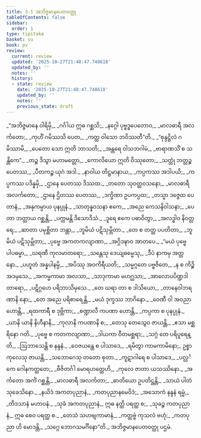 ```yaml
---
title: 3.1 အဘိဇ္ဇမာနပေတဝတ္ထု
tableOfContents: false
sidebar:
  order: 1
type: tipitaka
basket: su
book: pv
review:
  current: review
  updated: '2025-10-27T21:48:47.748618'
  updated_by: ''
  notes: ''
  history:
  - state: review
    date: '2025-10-27T21:48:47.748618'
    updated_by: ''
    notes: ''
    previous_state: draft
---
```



<ReviewStatus review={frontmatter.review} showDetails={true} />

<HypothesisAnnotation frontmatter={frontmatter} />

<DynamicBreadcrumb />

<Division number="387" book="pv" e="ch" v="19" p="167">

<Paragraph number="420" type="verses" book="pv">
_“အဘိဇ္ဇမာနေ ဝါရိမှိ,_  
_ဂင်္ဂါယ ဣဓ ဂစ္ဆသိ;_  
_နဂ္ဂေါ ပုဗ္ဗဒ္ဓပေတောဝ,_  
_မာလဓာရီ အလင်္ကတော;_  
_ကုဟိံ ဂမိဿသိ ပေတ,_  
_ကတ္ထ ဝါသော ဘဝိဿတီ”တိ._  

</Paragraph>

</Division>
<Division number="388" book="pv" e="ch" v="19" p="167">

<Paragraph number="421" type="verses" book="pv">
_“စုန္ဒဋ္ဌိလံ ဂမိဿာမိ,_  
_ပေတော သော ဣတိ ဘာသတိ;_  
_အန္တရေ ဝါသဘဂါမံ,_  
_ဗာရာဏသိံ စ သန္တိကေ”._  

</Paragraph>

</Division>
<Division number="389" book="pv" e="ch" v="19" p="167">

<Paragraph number="422" type="verses" book="pv">
_တဉ္စ ဒိသွာ မဟာမတ္တော,_  
_ကောလိယော ဣတိ ဝိဿုတော;_  
_သတ္တုံ ဘတ္တဉ္စ ပေတဿ,_  
_ပီတကဉ္စ ယုဂံ အဒါ._  

</Paragraph>

</Division>
<Division number="390" book="pv" e="ch" v="19" p="167">

<Paragraph number="423" type="verses" book="pv">
_နာဝါယ တိဋ္ဌမာနာယ,_  
_ကပ္ပကဿ အဒါပယိ;_  
_ကပ္ပကဿ ပဒိန္နမှိ,_  
_ဌာနေ ပေတဿ ဒိဿထ._  

</Paragraph>

</Division>
<Division number="391" book="pv" e="ch" v="19" p="167">

<Paragraph number="424" type="verses" book="pv">
_တတော သုဝတ္ထဝသနော,_  
_မာလဓာရီ အလင်္ကတော;_  
_ဌာနေ ဌိတဿ ပေတဿ,_  
_ဒက္ခိဏာ ဥပကပ္ပထ;_  
_တသ္မာ ဒဇ္ဇေထ ပေတာနံ,_  
_အနုကမ္ပာယ ပုနပ္ပုနံ._  

</Paragraph>

</Division>
<Division number="392" book="pv" e="ch" v="19" p="167">

<Paragraph number="425" type="verses" book="pv">
_သာတုန္နဝသနာ ဧကေ,_  
_အညေ ကေသနိဝါသနာ;_  
_ပေတာ ဘတ္တာယ ဂစ္ဆန္တိ,_  
_ပက္ကမန္တိ ဒိသောဒိသံ._  

</Paragraph>

</Division>
<Division number="393" book="pv" e="ch" v="19" p="167">

<Paragraph number="426" type="verses" book="pv">
_ဒူရေ ဧကေ ပဓာဝိတွာ,_  
_အလဒ္ဓါဝ နိဝတ္တရေ;_  
_ဆာတာ ပမုစ္ဆိတာ ဘန္တာ,_  
_ဘူမိယံ ပဋိသုမ္ဘိတာ._  

</Paragraph>

</Division>
<Division number="394" book="pv" e="ch" v="19" p="167">

<Paragraph number="427" type="verses" book="pv">
_တေ စ တတ္ထ ပပတိတာ,_  
_ဘူမိယံ ပဋိသုမ္ဘိတာ;_  
_ပုဗ္ဗေ အကတကလျာဏာ,_  
_အဂ္ဂိဒဍ္ဎာဝ အာတပေ._  

</Paragraph>

</Division>
<Division number="395" book="pv" e="ch" v="19" p="167">

<Paragraph number="428" type="verses" book="pv">
_“မယံ ပုဗ္ဗေ ပါပဓမ္မာ,_  
_ဃရဏီ ကုလမာတရော;_  
_သန္တေသု ဒေယျဓမ္မေသု,_  
_ဒီပံ နာကမှ အတ္တနော._  

</Paragraph>

</Division>
<Division number="396" book="pv" e="ch" v="19" p="167">

<Paragraph number="429" type="verses" book="pv">
_ပဟူတံ အန္နပါနမ္ပိ,_  
_အပိဿု အဝကိရီယတိ;_  
_သမ္မဂ္ဂတေ ပဗ္ဗဇိတေ,_  
_န စ ကိဉ္စိ အဒမှသေ._  

</Paragraph>

</Division>
<Division number="397" book="pv" e="ch" v="19" p="168">

<Paragraph number="430" type="verses" book="pv">
_အကမ္မကာမာ အလသာ,_  
_သာဒုကာမာ မဟဂ္ဃသာ;_  
_အာလောပပိဏ္ဍဒါတာရော,_  
_ပဋိဂ္ဂဟေ ပရိဘာသိမှသေ._  

</Paragraph>

</Division>
<Division number="398" book="pv" e="ch" v="19" p="168">

<Paragraph number="431" type="verses" book="pv">
_တေ ဃရာ တာ စ ဒါသိယော,_  
_တာနေဝါဘရဏာနိ နော;_  
_တေ အညေ ပရိစာရေန္တိ,_  
_မယံ ဒုက္ခဿ ဘာဂိနော._  

</Paragraph>

</Division>
<Division number="399" book="pv" e="ch" v="19" p="168">

<Paragraph number="432" type="verses" book="pv">
_ဝေဏီ ဝါ အဝညာ ဟောန္တိ,_  
_ရထကာရီ စ ဒုဗ္ဘိကာ;_  
_စဏ္ဍာလီ ကပဏာ ဟောန္တိ,_  
_ကပ္ပကာ စ ပုနပ္ပုနံ._  

</Paragraph>

</Division>
<Division number="400" book="pv" e="ch" v="19" p="168">

<Paragraph number="433" type="verses" book="pv">
_ယာနိ ယာနိ နိဟီနာနိ,_  
_ကုလာနိ ကပဏာနိ စ;_  
_တေသု တေသွေဝ ဇာယန္တိ,_  
_ဧသာ မစ္ဆရိနော ဂတိ._  

</Paragraph>

</Division>
<Division number="401" book="pv" e="ch" v="19" p="168">

<Paragraph number="434" type="verses" book="pv">
_ပုဗ္ဗေ စ ကတကလျာဏာ,_  
_ဒါယကာ ဝီတမစ္ဆရာ;_  
_သဂ္ဂံ တေ ပရိပူရေန္တိ,_  
_ဩဘာသေန္တိ စ နန္ဒနံ._  

</Paragraph>

</Division>
<Division number="402" book="pv" e="ch" v="19" p="168">

<Paragraph number="435" type="verses" book="pv">
_ဝေဇယန္တေ စ ပါသာဒေ,_  
_ရမိတွာ ကာမကာမိနော;_  
ဥစ္စာကုလေသု ဇာယန္တိ,_  
_သဘောဂေသု တတော စုတာ._  

</Paragraph>

</Division>
<Division number="403" book="pv" e="ch" v="19" p="168">

<Paragraph number="436" type="verses" book="pv">
_ကူဋာဂါရေ စ ပါသာဒေ,_  
_ပလ္လင်္ကေ ဂေါနကတ္ထတေ;_  
_ဗီဇိတင်္ဂါ မောရဟတ္ထေဟိ,_  
_ကုလေ ဇာတာ ယသဿိနော._  

</Paragraph>

</Division>
<Division number="404" book="pv" e="ch" v="19" p="168">

<Paragraph number="437" type="verses" book="pv">
_အင်္ကတော အင်္ကံ ဂစ္ဆန္တိ,_  
_မာလဓာရီ အလင်္ကတာ;_  
_ဓာတိယော ဥပတိဋ္ဌန္တိ,_  
_သာယံ ပါတံ သုခေသိနော._  

</Paragraph>

</Division>
<Division number="405" book="pv" e="ch" v="19" p="168">

<Paragraph number="438" type="verses" book="pv">
_နယိဒံ အကတပုညာနံ,_  
_ကတပုညာနမေဝိဒံ;_  
_အသောကံ နန္ဒနံ ရမ္မံ,_  
_တိဒသာနံ မဟာဝနံ._  

</Paragraph>

</Division>
<Division number="406" book="pv" e="ch" v="19" p="168">

<Paragraph number="439" book="pv">
_သုခံ အကတပုညာနံ,_  
ဣဓ နတ္ထိ ပရတ္ထ စ;_  
_သုခဉ္စ ကတပုညာနံ,_  
ဣဓ စေဝ ပရတ္ထ စ._  

</Paragraph>

</Division>
<Division number="407" book="pv" e="ch" v="19" p="168">

<Paragraph number="440" type="verses" book="pv">
_တေသံ သဟဗျကာမာနံ,_  
_ကတ္တဗ္ဗံ ကုသလံ ဗဟုံ;_  
_ကတပုညာ ဟိ မောဒန္တိ,_  
_သဂ္ဂေ ဘောဂသမင်္ဂိနော”တိ._  


</Paragraph>
</Division>

<Paragraph number="441" type="center" book="pv">
အဘိဇ္ဇမာနပေတဝတ္ထု ပဌမံ.
</Paragraph>
